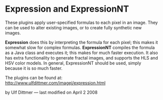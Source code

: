 = Expression and ExpressionNT =

These plugins apply user-specified formulas to each pixel in an image. They can be used to alter existing images, or to create fully synthetic new images.

'''Expression''' does this by interpreting the formula for each pixel; this makes it somewhat slow for complex formulas. '''ExpressionNT''' compiles the formula as a Java class and executes it; this makes for much faster execution. It also has extra functionality to generate fractal images, and supports the HLS and HSV color models. In general, ExpressionNT should be used, simply because it is so much faster. 

The plugins can be found at: http://www.ulfdittmer.com/imagej/expression.html

by Ulf Dittmer — last modified on April 2 2008
